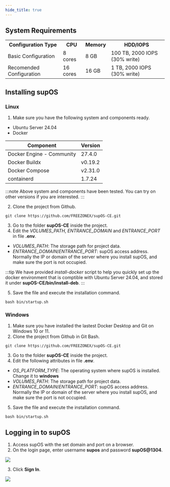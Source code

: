 ```yaml
---
hide_title: true
---
```


## System Requirements

<table>
  <tr>
    <th>Configuration Type</th>
    <th>CPU</th>
    <th>Memory</th>
    <th>HDD/IOPS</th>
  </tr>
  <tr>
    <td>Basic Configuration</td>
    <td>8 cores</td>
    <td>8 GB</td>
    <td>100 TB, 2000 IOPS (30% write)</td>
  </tr>
  <tr>
    <td>Recomended Configuration</td>
    <td>16 cores</td>
    <td>16 GB</td>
    <td>1 TB, 2000 IOPS (30% write)</td>
  </tr>
</table>

## Installing supOS
### Linux
1. Make sure you have the following system and components ready.
- Ubuntu Server 24.04
- Docker

<table>
<thead>
<tr>
<th>Component</th>
<th>Version</th>
</tr>
</thead>
<tbody>
<tr>
<td>Docker Engine - Community</td>
<td>27.4.0</td>
</tr>
<tr>
<td>Docker Buildx</td>
<td>v0.19.2</td>
</tr>
<tr>
<td>Docker Compose</td>
<td>v2.31.0</td>
</tr>
<tr>
<td>containerd</td>
<td>1.7.24</td>
</tr>
</tbody>
</table>

:::note
Above system and components have been tested. You can try on other versions if you are interested.
:::

2. Clone the project from Github.
```
git clone https://github.com/FREEZONEX/supOS-CE.git
```

3. Go to the folder **supOS-CE** inside the project.
4. Edit the *VOLUMES_PATH*, *ENTRANCE_DOMAIN* and *ENTRANCE_PORT* in file **.env**.
- *VOLUMES_PATH*: The storage path for project data.
- *ENTRANCE_DOMAIN*/*ENTRANCE_PORT*: supOS access address. Normally the IP or domain of the server where you install supOS, and make sure the port is not occupied.

:::tip
We have provided *install-docker* script to help you quickly set up the docker environment that is comptible with Ubuntu Server 24.04, and stored it under **supOS-CE/bin/install-deb**.
:::

5. Save the file and execute the installation command.
```
bash bin/startup.sh
```

### Windows

1. Make sure you have installed the lastest Docker Desktop and Git on Windows 10 or 11.
2. Clone the project from Github in Git Bash.
```
git clone https://github.com/FREEZONEX/supOS-CE.git
```
3. Go to the folder **supOS-CE** inside the project.
4. Edit the following attributes in file **.env**.
- *OS_PLATFORM_TYPE*: The operating system where supOS is installed. Change it to **windows**
- *VOLUMES_PATH*: The storage path for project data.
- *ENTRANCE_DOMAIN*/*ENTRANCE_PORT*: supOS access address. Normally the IP or domain of the server where you install supOS, and make sure the port is not occupied.
5. Save the file and execute the installation command.
```
bash bin/startup.sh
```

## Logging in to supOS
1. Access supOS with the set domain and port on a browser.
2. On the login page, enter username **supos** and password **supOS@1304**.

<img width={750} src="http://communityimage2.oss-cn-hangzhou.aliyuncs.com/3.png" />

3. Click **Sign In**.

<img width={750} src="http://communityimage2.oss-cn-hangzhou.aliyuncs.com/4.png" />

